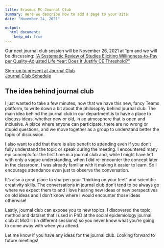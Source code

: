 ```yaml
---
title: Erasmus MC Journal Club
summary: Here we describe how to add a page to your site.
date: "November 24, 2021"

output:
  html_document:
    keep_md: true
---
```


Our next journal club session will be November 26, 2021 at 1pm and we will be discussing: ["A Systematic Review of Studies Eliciting Willingness-to-Pay per Quality-Adjusted Life Year: Does It Justify CE Threshold?"](https://journals.plos.org/plosone/article?id=10.1371/journal.pone.0122760)

[Sign-up to present at Journal Club](https://docs.google.com/forms/d/e/1FAIpQLScjzMfl2dQ_TY1BtRYJ45LCD50VLgIrw6Vk_8rBmtfo0IxnSQ/viewform?usp=sf_link)      
[Journal Club Schedule](https://docs.google.com/spreadsheets/d/1V4NI7XW-L874ncL33oUEN-IkWQMEIXjLf1JBtF-cGqQ/edit?usp=sharing)

## The idea behind journal club

I just wanted to take a few minutes, now that we have this new, fancy Teams platform, to write down a bit about the philosophy behind journal club. The main idea behind the journal club in our department is to have a place to discuss ideas, whether new or old, in an atmosphere that is open and inclusive. A place where anyone can participate, there are no wrong or stupid questions, and we move together as a group to understand better the topic of discussion.

I also want to add that there is also benefit to attending even if you don't fully understand the topic or speak during the meeting. I encountered many epi concepts for the first time in a journal club and, while I might have left with only a vague understanding, when I did re-encounter the concept later in the classroom, I was already familiar with it making it easier to learn. So I encourage attendance even just to observe the conversation.

It's also a great place to sharpen your "thinking on your feet" and scientific creativity skills. The conversations in journal club don't tend to be always go where we expect them to and I love hearing new ideas or new perspectives on old ideas and I don't know where I would encounter those ideas otherwise!

Lastly, journal club can expose you to new topics. I discovered the topic, method and dataset that I used in PhD at the social epidemiology journal club at McGill (in different sessions) so you never know what you're going to come away with when you attend. 

Let me know if you have any ideas for the journal club. Looking forward to future meetings!
